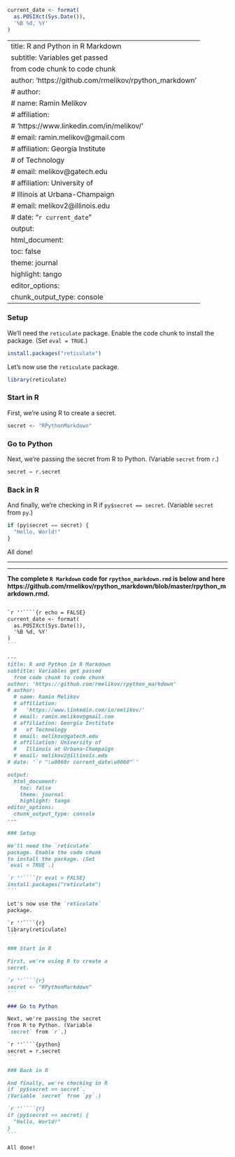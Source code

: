 ```r
current_date <- format(
  as.POSIXct(Sys.Date()),
  '%B %d, %Y'
)
```

---
title: R and Python in R Markdown
subtitle: Variables get passed
  from code chunk to code chunk
author: 'https://github.com/rmelikov/rpython_markdown'
# author:
  # name: Ramin Melikov
  # affiliation:
  #   'https://www.linkedin.com/in/melikov/'
  # email: ramin.melikov@gmail.com
  # affiliation: Georgia Institute
  #   of Technology
  # email: melikov@gatech.edu
  # affiliation: University of
  #   Illinois at Urbana-Champaign
  # email: melikov2@illinois.edu
# date: "`r current_date`"
output:
  html_document:
    toc: false
    theme: journal
    highlight: tango
editor_options:
  chunk_output_type: console
---

### Setup

We'll need the `reticulate`
package. Enable the code chunk
to install the package. (Set
`eval = TRUE`.)

```r
install.packages("reticulate")
```

Let's now use the `reticulate`
package.

```r
library(reticulate)
```

### Start in R

First, we're using R to create a
secret.

```r
secret <- "RPythonMarkdown"
```

### Go to Python

Next, we're passing the secret
from R to Python. (Variable
`secret` from `r`.)

```python
secret = r.secret
```

### Back in R

And finally, we're checking in R
if `py$secret == secret`.
(Variable `secret` from `py`.)

```r
if (py$secret == secret) {
  "Hello, World!"
}
```

All done!

---

---

**The complete `R Markdown` code for `rpython_markdown.rmd`
is below and here
https://github.com/rmelikov/rpython_markdown/blob/master/rpython_markdown.rmd.**

````markdown

`r ''````{r echo = FALSE}
current_date <- format(
  as.POSIXct(Sys.Date()),
  '%B %d, %Y'
)
```

---
title: R and Python in R Markdown
subtitle: Variables get passed
  from code chunk to code chunk
author: 'https://github.com/rmelikov/rpython_markdown'
# author:
  # name: Ramin Melikov
  # affiliation:
  #   'https://www.linkedin.com/in/melikov/'
  # email: ramin.melikov@gmail.com
  # affiliation: Georgia Institute
  #   of Technology
  # email: melikov@gatech.edu
  # affiliation: University of
  #   Illinois at Urbana-Champaign
  # email: melikov2@illinois.edu
# date: '`r "\u0060r current_date\u0060"`'

output:
  html_document:
    toc: false
    theme: journal
    highlight: tango
editor_options:
  chunk_output_type: console
---

### Setup

We'll need the `reticulate`
package. Enable the code chunk
to install the package. (Set
`eval = TRUE`.)

`r ''````{r eval = FALSE}
install.packages("reticulate")
```

Let's now use the `reticulate`
package.

`r ''````{r}
library(reticulate)
```

### Start in R

First, we're using R to create a
secret.

`r ''````{r}
secret <- "RPythonMarkdown"
```

### Go to Python

Next, we're passing the secret
from R to Python. (Variable
`secret` from `r`.)

`r ''````{python}
secret = r.secret
```

### Back in R

And finally, we're checking in R
if `py$secret == secret`.
(Variable `secret` from `py`.)

`r ''````{r}
if (py$secret == secret) {
  "Hello, World!"
}
```

All done!
````
